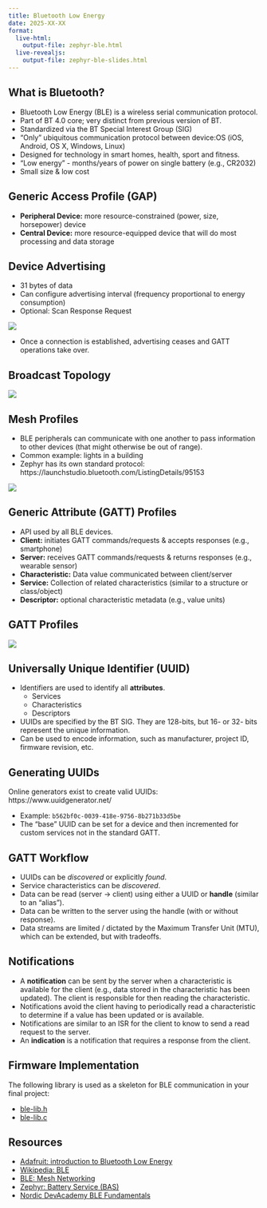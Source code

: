 ```yaml
---
title: Bluetooth Low Energy
date: 2025-XX-XX
format:
  live-html: 
    output-file: zephyr-ble.html
  live-revealjs: 
    output-file: zephyr-ble-slides.html
---
```


## What is Bluetooth?

- Bluetooth Low Energy (BLE) is a wireless serial communication protocol.
- Part of BT 4.0 core; very distinct from previous version of BT.
- Standardized via the BT Special Interest Group (SIG)
- "Only" ubiquitous communication protocol between device:OS (iOS, Android, OS X, Windows, Linux)
- Designed for technology in smart homes, health, sport and fitness.
- "Low energy" - months/years of power on single battery (e.g., CR2032)
- Small size & low cost

## Generic Access Profile (GAP)

- **Peripheral Device:** more resource-constrained (power, size, horsepower) device
- **Central Device:** more resource-equipped device that will do most processing and data storage

## Device Advertising

- 31 bytes of data
- Can configure advertising interval (frequency proportional to energy consumption)
- Optional: Scan Response Request

![](images/ble/advertising.png)

- Once a connection is established, advertising ceases and GATT operations take over.

## Broadcast Topology

![](images/ble/broadcast_topology.png)

## Mesh Profiles

- BLE peripherals can communicate with one another to pass information to other devices (that might otherwise be out of range).
- Common example: lights in a building
- Zephyr has its own standard protocol: https://launchstudio.bluetooth.com/ListingDetails/95153

![](images/ble/mesh.png)

## Generic Attribute (GATT) Profiles

- API used by all BLE devices.
- **Client:** initiates GATT commands/requests & accepts responses (e.g., smartphone)
- **Server:** receives GATT commands/requests & returns responses (e.g., wearable sensor)
- **Characteristic:** Data value communicated between client/server
- **Service:** Collection of related characteristics (similar to a structure or class/object)
- **Descriptor:** optional characteristic metadata (e.g., value units)

## GATT Profiles

![](images/ble/GattStructure.png)

## Universally Unique Identifier (UUID)

- Identifiers are used to identify all **attributes**.
  - Services
  - Characteristics
  - Descriptors
- UUIDs are specified by the BT SIG.  They are 128-bits, but 16- or 32- bits represent the unique information.
- Can be used to encode information, such as manufacturer, project ID, firmware revision, etc.

## Generating UUIDs

Online generators exist to create valid UUIDs: https://www.uuidgenerator.net/

- Example: `b562bf0c-0039-418e-9756-8b271b33d5be`
- The "base" UUID can be set for a device and then incremented for custom services not in the standard GATT.

## GATT Workflow

- UUIDs can be *discovered* or explicitly *found*.
- Service characteristics can be *discovered*.
- Data can be read (server -> client) using either a UUID or **handle** (similar to an "alias").
- Data can be written to the server using the handle (with or without response).
- Data streams are limited / dictated by the Maximum Transfer Unit (MTU), which can be extended, but with tradeoffs.

## Notifications

- A **notification** can be sent by the server when a characteristic is available for the client (e.g., data stored in the characteristic has been updated).  The client is responsible for then reading the characteristic.
- Notifications avoid the client having to periodically read a characteristic to determine if a value has been updated or is available.
- Notifications are similar to an ISR for the client to know to send a read request to the server.
- An **indication** is a notification that requires a response from the client.

## Firmware Implementation

The following library is used as a skeleton for BLE communication in your final project:

<!-- TODO: update this links after migrating to GitHub -->

- [ble-lib.h](https://gitlab.oit.duke.edu/EmbeddedMedicalDevices/ecg-temp-ble-project/-/blob/main/application/src/ble-lib.h?ref_type=heads)
- [ble-lib.c](https://gitlab.oit.duke.edu/EmbeddedMedicalDevices/ecg-temp-ble-project/-/blob/main/application/src/ble-lib.c?ref_type=heads)

## Resources

- [Adafruit: introduction to Bluetooth Low Energy](https://learn.adafruit.com/introduction-to-bluetooth-low-energy)
- [Wikipedia: BLE](https://en.wikipedia.org/wiki/Bluetooth_Low_Energy)
- [BLE: Mesh Networking](https://en.wikipedia.org/wiki/Bluetooth_mesh_networking)
- [Zephyr: Battery Service (BAS)](https://docs.zephyrproject.org/apidoc/latest/group__bt__bas.html)
- [Nordic DevAcademy BLE Fundamentals](https://academy.nordicsemi.com/courses/bluetooth-low-energy-fundamentals/)
